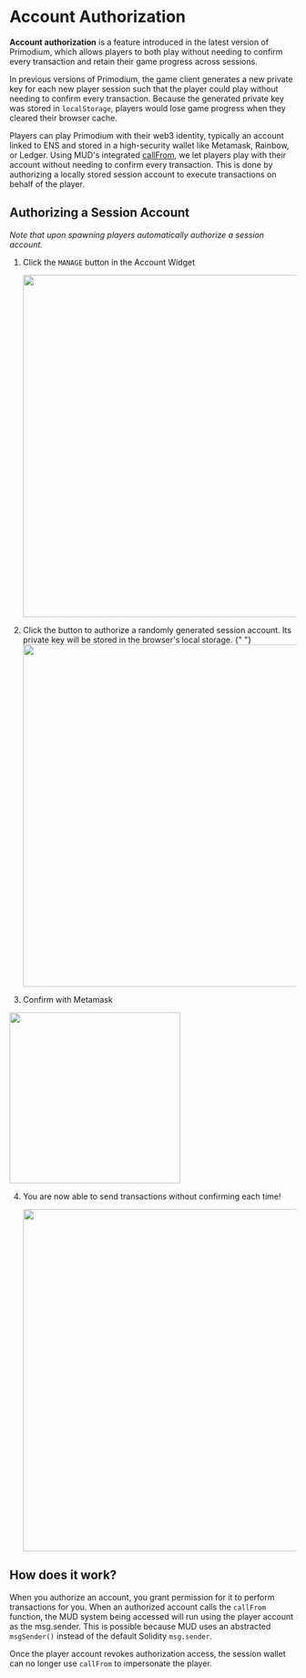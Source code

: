# Account Authorization

**Account authorization** is a feature introduced in the latest version of
Primodium, which allows players to both play without needing to confirm every
transaction and retain their game progress across sessions.

In previous versions of Primodium, the game client generates a new private key
for each new player session such that the player could play without needing to
confirm every transaction. Because the generated private key was stored in
`localStorage`, players would lose game progress when they cleared their browser
cache.

Players can play Primodium with their web3 identity, typically an account linked
to ENS and stored in a high-security wallet like Metamask, Rainbow, or Ledger.
Using MUD's integrated
[callFrom](https://mud.dev/world/systems#calling-systems), we let players play
with their account without needing to confirm every transaction. This is done by
authorizing a locally stored session account to execute transactions on behalf
of the player.

## Authorizing a Session Account

_Note that upon spawning players automatically authorize a session account._

1. Click the `MANAGE` button in the Account Widget

   <img src="/authorize/authorize1.png" width="600" />

2. Click the button to authorize a randomly generated session account. Its
   private key will be stored in the browser's local storage. {" "}
   <img src="/authorize/authorize2.png" width="600" />
3. Confirm with Metamask

<img src="/authorize/authorize3.png" width="300" />

4. You are now able to send transactions without confirming each time!

   <img src="/authorize/authorize4.png" width="600" />

## How does it work?

When you authorize an account, you grant permission for it to perform
transactions for you. When an authorized account calls the `callFrom` function,
the MUD system being accessed will run using the player account as the
msg.sender. This is possible because MUD uses an abstracted `msgSender()`
instead of the default Solidity `msg.sender`.

Once the player account revokes authorization access, the session wallet can no
longer use `callFrom` to impersonate the player.
